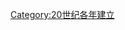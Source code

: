 {{estcat|194|7|1939|1950}}
{{Commons cat|1947 establishments}}
[[Category:20世纪各年建立|Category:20世纪各年建立]]